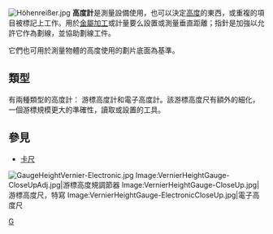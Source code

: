 {{unreferenced|time=2011-05-27T10:48:28+00:00}}
[[File:Höhenreißer.jpg|thumb]]
'''高度計'''是測量設備使用，也可以決定[[高度|高度]]的東西，或重複的項目被標記上工作。用於[[金屬加工|金屬加工]]或計量要么設置或測量垂直距離；指針是加強以允許它作為劃線，並協助劃線工件。

它們也可用於測量物體的高度使用的劃片底面為基準。

==類型==
有兩種類型的高度計： 游標高度計和電子高度計。該游標高度尺有額外的細化，一個游標規模更大的準確性，讀取或設置的工具。

==參見==
*[[卡尺|卡尺]]

<gallery>
[[File:GaugeHeightVernier-Electronic.jpg|thumb]]
Image:VernierHeightGauge-CloseUpAdj.jpg|游標高度規調節器
Image:VernierHeightGauge-CloseUp.jpg|游標高度尺，特寫
Image:VernierHeightGauge-ElectronicCloseUp.jpg|電子高度尺
</gallery>

{{金屬加工|toolopen}}

[[category:儀器|G]]